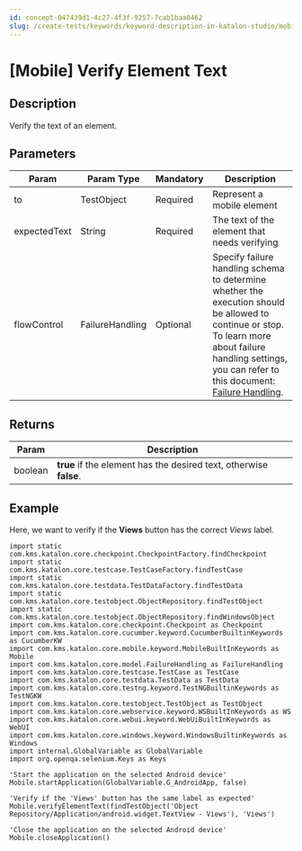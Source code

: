 ```yaml
---
id: concept-047439d1-4c27-4f3f-9257-7cab1baa0462
slug: /create-tests/keywords/keyword-description-in-katalon-studio/mobile-keywords/mobile-verify-element-text
---
```


# \[Mobile\] Verify Element Text

## Description

Verify the text of an element.

## Parameters

<table><tr><th>Param</th><th>Param Type</th><th>Mandatory</th><th>Description</th></tr><tbody><tr><td>to</td><td>TestObject</td><td>Required</td><td>Represent a mobile element</td></tr><tr><td>expectedText</td><td>String</td><td>Required</td><td>The text of the element that needs verifying</td></tr><tr><td>flowControl</td><td>FailureHandling</td><td>Optional</td><td>Specify failure handling schema to determine whether the execution should be allowed to continue or stop. To learn more about failure handling settings, you can refer to this document: <a href="/maintain/configure-failure-handling-settings-in-katalon-studio#" >Failure Handling</a>.</td></tr></tbody></table>

## Returns

<table><tr><th>Param</th><th>Description</th></tr><tbody><tr><td>boolean</td><td><strong>true</strong> if the element has the desired text, otherwise <strong>false</strong>.</td></tr></tbody></table>

## Example

Here, we want to verify if the **Views** button has the correct *Views* label.

```
import static com.kms.katalon.core.checkpoint.CheckpointFactory.findCheckpoint
import static com.kms.katalon.core.testcase.TestCaseFactory.findTestCase
import static com.kms.katalon.core.testdata.TestDataFactory.findTestData
import static com.kms.katalon.core.testobject.ObjectRepository.findTestObject
import static com.kms.katalon.core.testobject.ObjectRepository.findWindowsObject
import com.kms.katalon.core.checkpoint.Checkpoint as Checkpoint
import com.kms.katalon.core.cucumber.keyword.CucumberBuiltinKeywords as CucumberKW
import com.kms.katalon.core.mobile.keyword.MobileBuiltInKeywords as Mobile
import com.kms.katalon.core.model.FailureHandling as FailureHandling
import com.kms.katalon.core.testcase.TestCase as TestCase
import com.kms.katalon.core.testdata.TestData as TestData
import com.kms.katalon.core.testng.keyword.TestNGBuiltinKeywords as TestNGKW
import com.kms.katalon.core.testobject.TestObject as TestObject
import com.kms.katalon.core.webservice.keyword.WSBuiltInKeywords as WS
import com.kms.katalon.core.webui.keyword.WebUiBuiltInKeywords as WebUI
import com.kms.katalon.core.windows.keyword.WindowsBuiltinKeywords as Windows
import internal.GlobalVariable as GlobalVariable
import org.openqa.selenium.Keys as Keys

'Start the application on the selected Android device'
Mobile.startApplication(GlobalVariable.G_AndroidApp, false)

'Verify if the 'Views' button has the same label as expected'
Mobile.verifyElementText(findTestObject('Object Repository/Application/android.widget.TextView - Views'), 'Views')

'Close the application on the selected Android device'
Mobile.closeApplication()

```